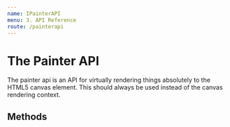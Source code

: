 ```yaml
---
name: IPainterAPI
menu: 3. API Reference
route: /painterapi
---
```



# The Painter API

The painter api is an API for virtually rendering things absolutely to the HTML5 canvas element. This should always be used instead of the canvas rendering context.

## Methods

<InterfaceDocumentation interfaceMetadata={IPainterAPI} />
